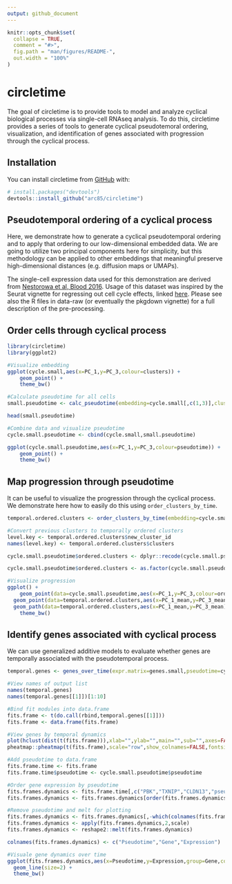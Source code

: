 ```yaml
---
output: github_document
---
```


<!-- README.md is generated from README.Rmd. Please edit that file -->

```r
knitr::opts_chunk$set(
  collapse = TRUE,
  comment = "#>",
  fig.path = "man/figures/README-",
  out.width = "100%"
)
```
# circletime

<!-- badges: start -->
<!-- badges: end -->

The goal of circletime is to provide tools to model and analyze cyclical biological processes via single-cell RNAseq analysis. To do this, circletime provides a series of tools to generate cyclical pseudotemoral ordering, visualization, and identification of genes associated with progression through the cyclical process.

## Installation

You can install circletime from [GitHub](https://github.com/) with:

``` r
# install.packages("devtools")
devtools::install_github("arc85/circletime")
```
## Pseudotemporal ordering of a cyclical process

Here, we demonstrate how to generate a cyclical pseudotemporal ordering and to apply that ordering to our low-dimensional embedded data. We are going to utilize two principal components here for simplicity, but this methodology can be applied to other embeddings that meaningful preserve high-dimensional distances (e.g. diffusion maps or UMAPs).

The single-cell expression data used for this demonstration are derived from [Nestorowa et al, Blood 2016](https://pubmed.ncbi.nlm.nih.gov/27365425/). Usage of this dataset was inspired by the Seurat vignette for regressing out cell cycle effects, linked [here](https://satijalab.org/seurat/v3.2/cell_cycle_vignette.html). Please see also the R files in data-raw (or eventually the pkgdown vignette) for a full description of the pre-processing.

## Order cells through cyclical process

```r
library(circletime)
library(ggplot2)

#Visualize embedding
ggplot(cycle.small,aes(x=PC_1,y=PC_3,colour=clusters)) +
	geom_point() +
	theme_bw()

#Calculate pseudotime for all cells
small.pseudotime <- calc_pseudotime(embedding=cycle.small[,c(1,3)],clusters=cycle.small$clusters)

head(small.pseudotime)

#Combine data and visualize pseudotime
cycle.small.pseudotime <- cbind(cycle.small,small.pseudotime)

ggplot(cycle.small.pseudotime,aes(x=PC_1,y=PC_3,colour=pseudotime)) +
	geom_point() +
	theme_bw()

```

## Map progression through pseudotime

It can be useful to visualize the progression through the cyclical process. We demonstrate here how to easily do this using `order_clusters_by_time`.

```r

temporal.ordered.clusters <- order_clusters_by_time(embedding=cycle.small.pseudotime[,c(1,3)],clusters=cycle.small.pseudotime$clusters,pseudotime=cycle.small.pseudotime$pseudotime)

#Convert previous clusters to temporally ordered clusters
level.key <- temporal.ordered.clusters$new_cluster_id
names(level.key) <- temporal.ordered.clusters$clusters

cycle.small.pseudotime$ordered.clusters <- dplyr::recode(cycle.small.pseudotime$clusters,!!!level.key)

cycle.small.pseudotime$ordered.clusters <- as.factor(cycle.small.pseudotime$ordered.clusters)

#Visualize progression
ggplot() +
	geom_point(data=cycle.small.pseudotime,aes(x=PC_1,y=PC_3,colour=ordered.clusters)) +
  geom_point(data=temporal.ordered.clusters,aes(x=PC_1_mean,y=PC_3_mean),size=2) +
  geom_path(data=temporal.ordered.clusters,aes(x=PC_1_mean,y=PC_3_mean)) +
	theme_bw()

```

## Identify genes associated with cyclical process

We can use generalized additive models to evaluate whether genes are temporally associated with the pseudotemporal process.

```r

temporal.genes <- genes_over_time(expr.matrix=genes.small,pseudotime=cycle.small.pseudotime$pseudotime)

#View names of output list
names(temporal.genes)
names(temporal.genes[[1]])[1:10]

#Bind fit modules into data.frame
fits.frame <- t(do.call(rbind,temporal.genes[[1]]))
fits.frame <- data.frame(fits.frame)

#View genes by temporal dynamics
plot(hclust(dist(t(fits.frame))),xlab="",ylab="",main="",sub="",axes=FALSE,cex=0.5)
pheatmap::pheatmap(t(fits.frame),scale="row",show_colnames=FALSE,fontsize=6)

#Add pseudotime to data.frame
fits.frame.time <- fits.frame
fits.frame.time$pseudotime <- cycle.small.pseudotime$pseudotime

#Order gene expression by pseudotime
fits.frames.dynamics <- fits.frame.time[,c("PBK","TXNIP","CLDN13","pseudotime")]
fits.frames.dynamics <- fits.frames.dynamics[order(fits.frames.dynamics$pseudotime),]

#Remove pseudotime and melt for plotting
fits.frames.dynamics <- fits.frames.dynamics[,-which(colnames(fits.frames.dynamics)=="pseudotime")]
fits.frames.dynamics <- apply(fits.frames.dynamics,2,scale)
fits.frames.dynamics <- reshape2::melt(fits.frames.dynamics)

colnames(fits.frames.dynamics) <- c("Pseudotime","Gene","Expression")

#Visuale gene dynamics over time
ggplot(fits.frames.dynamics,aes(x=Pseudotime,y=Expression,group=Gene,colour=Gene)) +
  geom_line(size=2) +
  theme_bw()

```
